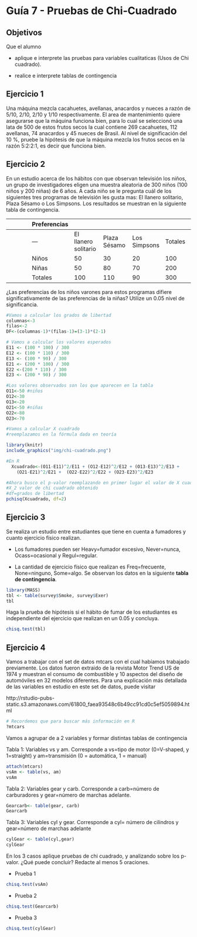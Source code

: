 # Guía 7 - Pruebas de Chi-Cuadrado

## Objetivos

Que el alumno

* aplique e interprete las pruebas para variables cualitaticas (Usos de Chi cuadrado).

* realice e interprete tablas de contingencia




## Ejercicio 1

Una máquina mezcla cacahuetes, avellanas, anacardos y nueces a razón de 5/10, 2/10, 2/10 y 1/10 respectivamente. El area de mantenimiento quiere asegurarse que la máquina funciona bien, para lo cual se seleccionó una lata de 500 de estos frutos secos la cual contiene 269 cacahuetes, 112 avellanas, 74 anacardos y 45 nueces de Brasil. Al nivel de significación del 10 %, pruebe la hipótesis de que la máquina mezcla los frutos secos en la razón 5:2:2:1, es decir que funciona bien.

## Ejercicio 2


En un estudio acerca de los hábitos con que observan televisión los niños, un grupo de investigadores eligen una muestra aleatoria de 300 niños (100 niños y 200 niñas) de 6 años. A cada niño se le pregunta cuál de los siguientes tres programas de televisión les gusta mas: El llanero solitario, Plaza Sésamo o Los Simpsons. Los resultados se muestran en la siguiente tabla de contingencia. 


||Preferencias||
|-----|-----|-----|-----|-----|-----|
|| ---  | El llanero solitario | Plaza Sésamo  | Los Simpsons  | Totales ||
|| Niños  | 50 | 30 | 20 | 100 ||
|| Niñas  | 50 | 80 | 70 | 200 ||
|| Totales  | 100 | 110 | 90 | 300||



¿Las preferencias de los niños varones para estos programas difiere significativamente de las preferencias de la niñas? Utilize un 0.05 nivel de significancia. 

```r
#Vamos a calcular los grados de libertad
columnas<-3
filas<-2
DF<-(columnas-1)*(filas-1)=(3-1)*(2-1)
```

  
```r
# Vamos a calcular los valores esperados
E11 <- (100 * 100) / 300 
E12 <- (100 * 110) / 300 
E13 <- (100 * 90) / 300 
E21 <- (200 * 100) / 300 
E22 <-(200 * 110) / 300 
E23 <- (200 * 90) / 300 
```

```r
#Los valores observados son los que aparecen en la tabla
O11<-50 #niños
O12<-30
O13<-20
O21<-50 #niñas
O22<-80
O23<-70
```

```r
#Vamos a calcular X cuadrado
#reemplazamos en la fórmula dada en teoría
```

```r
library(knitr)
include_graphics("img/chi-cuadrado.png") 
```


```r
#En R
  Xcuadrado<-(O11-E11)^2/E11 + (O12-E12)^2/E12 + (O13-E13)^2/E13 + 
    (O21-E21)^2/E21 +  (O22-E22)^2/E22 + (O23-E23)^2/E23

```

```r
#Ahora busco el p-valor reemplazando en primer lugar el valor de X cuadrado
#X_2 valor de chi cuadrado obtenido
#df=grados de libertad
pchisq(Xcuadrado, df=2)
```

  

## Ejercicio 3

Se realiza un estudio entre estudiantes que tiene en cuenta a fumadores y cuanto ejercicio físico realizan. 

* Los fumadores pueden ser Heavy=fumador excesivo, Never=nunca, Ocass=ocasional y Regul=regular. 

* La cantidad de ejercicio físico que realizan es Freq=frecuente, None=ninguno, Some=algo. 
Se observan los datos en la siguiente **tabla de contingencia**. 

```r
library(MASS)
tbl <- table(survey$Smoke, survey$Exer)
tbl
```

Haga la prueba de hipótesis si el hábito de fumar de los estudiantes es independiente del ejercicio que realizan en un 0.05 y concluya. 

```r
chisq.test(tbl)
```


## Ejercicio 4

Vamos a trabajar con el set de datos mtcars con el cual habíamos trabajado previamente. 
Los datos fueron extraido de la revista Motor Trend US de 1974 y muestran el consumo de combustible y 10 aspectos del diseño de automóviles en 32 modelos diferentes. Para una explicación más detallada de las variables en estudio en este set de datos, puede visitar
          
http://rstudio-pubs-static.s3.amazonaws.com/61800_faea93548c6b49cc91cd0c5ef5059894.html 

```r
# Recordemos que para buscar más información en R
?mtcars
```

Vamos a agrupar de a 2 variables y formar distintas tablas de contingencia

Tabla 1: Variables vs y am. Corresponde a vs=tipo de motor (0=V-shaped, y 1=straight) y am=transmisión (0 = automática, 1 = manual)
```r
attach(mtcars)
vsAm <- table(vs, am)  
vsAm
```


Tabla 2: Variables gear y carb. Corresponde a carb=número de carburadores y gear=número de marchas adelante. 

```r
Gearcarb<- table(gear, carb)  
Gearcarb
```


Tabla 3: Variables cyl y gear. Corresponde a cyl= número de cilindros y gear=número de marchas adelante 

```r
cylGear <- table(cyl,gear)
cylGear
```

En los 3 casos aplique pruebas de chi cuadrado, y analizando sobre los p-valor. ¿Qué puede concluir? Redacte al menos 5 oraciones. 

* Prueba 1 
```r
chisq.test(vsAm) 
```

* Prueba 2
```r
chisq.test(Gearcarb) 
```

* Prueba 3
```r
chisq.test(cylGear) 
```

